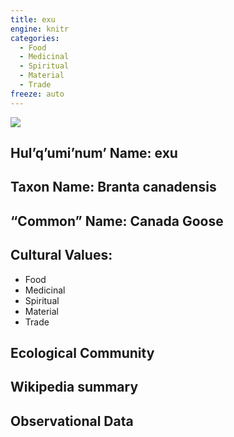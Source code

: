 ```yaml
---
title: exu
engine: knitr
categories:
  - Food
  - Medicinal
  - Spiritual
  - Material
  - Trade
freeze: auto
---
```

![](https://static.inaturalist.org/photos/181719420/medium.jpg)

## **Hul'q'umi'num' Name**: exu
## **Taxon Name**: Branta canadensis
## **"Common" Name**: Canada Goose
## **Cultural Values**:

  - Food
  - Medicinal
  - Spiritual
  - Material
  - Trade

## **Ecological Community**
## **Wikipedia summary**
## **Observational Data**
